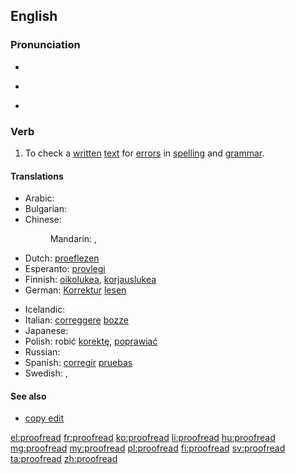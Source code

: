==English==
{{wikipedia|Proofreading}}

===Pronunciation===
* {{audio|en-us-proofread.ogg|Audio (US)}}
* {{qualifier|infinitive}} {{IPA|/ˈpɹuːfɹiːd/}}
* {{qualifier|simple past|past participle}} {{IPA|/ˈpɹuːfɹɛd/}}

===Verb===
{{en-verb|proofreads|proofreading|proofread|proofread}}

# {{context|transitive|and|intransitive}} To check a [[written]] [[text]] for [[error]]s in [[spelling]] and [[grammar]].

====Translations====
{{trans-top|to check for errors in spelling and grammar}}
* Arabic: {{t-|ar|نقح|alt=نَقَّح|tr=naqqaḥ|sc=Arab}}
* Bulgarian: {{t-|bg|корегирам, проверявам|sc=Cyrl}}
* Chinese:
*: Mandarin: {{t-|cmn|校對|sc=Hani}}, {{t-|cmn|校对|tr=jiàoduì|sc=Hani}}
* Dutch: [[proeflezen]]
* Esperanto: [[provlegi]]
* Finnish: [[oikolukea]], [[korjauslukea]]
* German: [[Korrektur]] [[lesen]]
{{trans-mid}}
* Icelandic: {{t-|is|prófarkalesa}}
* Italian: [[correggere]] [[bozze]]
* Japanese: {{t-|ja|校正|alt=校正する|tr=こうせい, kōsei suru}}
* Polish: robić [[korekta|korektę]], [[poprawiać]]
* Russian: {{t+|ru|корректировать|tr=korrekírovat'}}
* Spanish: [[corregir]] [[pruebas]]
* Swedish: {{t+|sv|korrektur}}, {{t-|sv|korrekturläsning}}
{{trans-bottom}}

====See also====
* [[copy edit]]

[[el:proofread]]
[[fr:proofread]]
[[ko:proofread]]
[[li:proofread]]
[[hu:proofread]]
[[mg:proofread]]
[[my:proofread]]
[[pl:proofread]]
[[fi:proofread]]
[[sv:proofread]]
[[ta:proofread]]
[[zh:proofread]]
